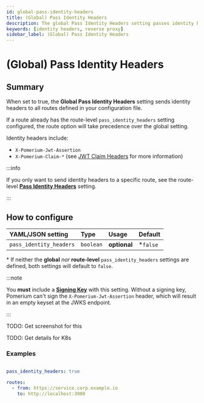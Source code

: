 ```yaml
---
id: global-pass-identity-headers
title: (Global) Pass Identity Headers
description: The global Pass Identity Headers setting passes identity headers to all routes by default.
keywords: [identity headers, reverse proxy]
sidebar_label: (Global) Pass Identity Headers
---
```


# (Global) Pass Identity Headers

## Summary

When set to true, the **Global Pass Identity Headers** setting sends identity headers to all routes defined in your configuration file.

If a route already has the route-level `pass_identity_headers` setting configured, the route option will take precedence over the global setting.

Identity headers include:

- `X-Pomerium-Jwt-Assertion`
- `X-Pomerium-Claim-*` (see [JWT Claim Headers](/docs/reference/jwt-claim-headers) for more information)

:::info

If you only want to send identity headers to a specific route, see the route-level [**Pass Identity Headers**](/docs/reference/routes/pass-identity-headers) setting.

:::

## How to configure

<Tabs>
<TabItem value="Core" label="Core">

| **YAML**/**JSON** setting | **Type**  | **Usage**    | **Default** |
| :------------------------ | :-------- | :----------- | :---------- |
| `pass_identity_headers`   | `boolean` | **optional** | *`false`     |

\* If neither the **global** _nor_ **route-level** `pass_identity_headers` settings are defined, both settings will default to `false`.

:::note

You **must** include a [**Signing Key**](/docs/reference/signing-key) with this setting. Without a signing key, Pomerium can't sign the `X-Pomerium-Jwt-Assertion` header, which will result in an empty keyset at the JWKS endpoint.

:::

</TabItem>
<TabItem value="Enterprise" label="Enterprise">

TODO: Get screenshot for this

</TabItem>
<TabItem value="Kubernetes" label="Kubernetes">

TODO: Get details for K8s

</TabItem>
</Tabs>

### Examples

```yaml

pass_identity_headers: true

routes:
  - from: https://service.corp.example.io
    to: http://localhost:3000
```
